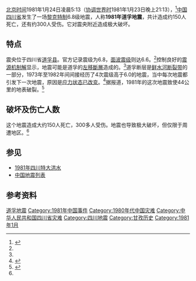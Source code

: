 {{NoteTA
|G1=Earthquake
}}
{{UTC+8}}
{{Infobox earthquake
| title              = 1981年道孚地震
| date               = {{Start date|1981|01|24}}
| image              = 
| image alt          = 
| map2 = {{Location map | China Sichuan
 | label=
 | lat=30.93
 | long=101.10
 | mark=Bullseye1.png
 | marksize=40
 | position=top
 | width= 250
 | float=center
 | caption=}}
| map2_caption=震央在中國四川省的位置
| magnitude          = 6.8 M<sub>s</sub>
| depth              = 
| location           = {{coord|30.93|101.10|display=inline,title}}
| countries affected = {{flag|China}}
| tsunami            = 
| casualties         = 约150人死亡，300人受伤
}}
[[北京时间|北京时间]]1981年1月24日凌晨5:13（[[协调世界时|协调世界时]]1981年1月23日晚上21:13），<ref name="Significant">{{cite web|url=http://earthquake.usgs.gov/earthquakes/eqarchives/significant/sig_1981.php|title=Significant Earthquakes of the World - 1981|publisher=[[United_States_Geological_Survey|United States Geological Survey]]|date=2010-01-05|accessdate=2010-12-22|deadurl=yes|archiveurl=https://web.archive.org/web/20121011191203/http://earthquake.usgs.gov/earthquakes/eqarchives/significant/sig_1981.php|archivedate=2012-10-11}}</ref>[[中华人民共和国|中国]][[四川省|四川省]]发生了一场[[黎克特制地震震級|黎克特制]]6.8级地震，人称'''1981年道孚地震'''，共计造成约150人死亡，还有约300人受伤。它对震央附近造成极大破坏。

==特点==
震央位于四川省[[道孚县|道孚县]]。官方记录震级为6.8，[[面波震级|面波震级]]则达6.6。<ref name="Significant"/>控制良好的[[震源机制解|震源机制解]]显示，地震可能是道孚的[[斷層#-%7Bzh-hant:平移斷層（走滑斷層）;zh-hans:走滑断层_（平移断层）;%7D-|左移斷層]]造成的。<ref name="Significant"/>道孚断层是[[鲜水河断裂带|鲜水河断裂带]]的一部分，1973年至1982年间间接经历了4次震级高于6.0的地震，当中每次地震都引发下一次地震，原因是[[库仑应力传递|应力状态已改变]]。<ref>{{cite journal|last=Zhang|first=Q.|author2=Zhang P., Wang C., Wang Y. & Ellis M.A.|year=2003|title=Earthquake triggering and delaying caused by fault interaction on Xianshuihe fault belt, southwestern China|journal=Acta Seismologica Sinica|volume=16|issue=2|pages=156–165|url=http://www.springerlink.com/content/r5287777m5637281/|accessdate=2010-02-06|bibcode=2003AcSSn..16..156Z|doi=10.1007/s11589-003-0018-5|author=|archive-url=https://web.archive.org/web/20190821141051/https://link.springer.com/article/10.1007/s11589-003-0018-5|archive-date=2019-08-21|dead-url=yes}}</ref>据报道，1981年的这次地震致使44公里的地表破裂。<ref name="Zhou">{{cite journal|last=Zhou|first=H.|author2=Liu H. & Kanamori H.|year=1983|title=Source processes of large earthquakes along the Xianshuihe Fault in southwestern China|journal=Bulletin of the Seismological Society of America|volume=73|issue=2|url=http://www.gps.caltech.edu/uploads/File/People/kanamori/HKbssa83c.pdf|accessdate=2010-02-06|deadurl=yes|archiveurl=https://web.archive.org/web/20100723162013/http://www.gps.caltech.edu/uploads/File/People/kanamori/HKbssa83c.pdf|archivedate=2010-07-23}}</ref>

==破坏及伤亡人数==
这个地震造成大约150人死亡，300多人受伤。地震也导致极大破坏，但仅限于周遭地区。<ref name="Significant"/>

== 参见 ==

* [[1981年四川特大洪水|1981年四川特大洪水]]
* [[中国地震列表|中国地震列表]]

==参考资料==
{{reflist}}

{{中国地震}}
{{1981年地震}}
[[Category:1981年地震|道孚地震]]
[[Category:1981年中国事件|Category:1981年中国事件]]
[[Category:1980年代中国灾难|Category:1980年代中国灾难]]
[[Category:中华人民共和国四川省灾难|Category:中华人民共和国四川省灾难]]
[[Category:四川地震|Category:四川地震]]
[[Category:甘孜历史|Category:甘孜历史]]
[[Category:1981年1月|Category:1981年1月]]